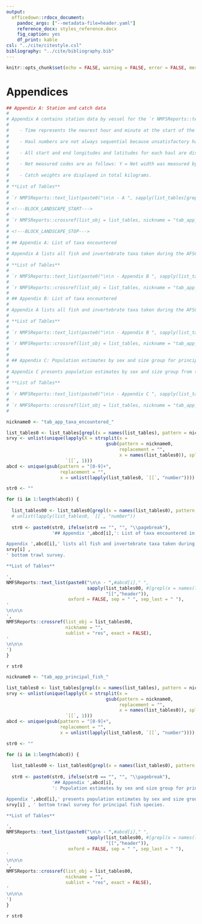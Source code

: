 ```yaml
---
output:
  officedown::rdocx_document: 
    pandoc_args: ["--metadata-file=header.yaml"]
    reference_docx: styles_reference.docx
    fig_caption: yes
    df_print: kable
csl: "../cite/citestyle.csl"
bibliography: "../cite/bibliography.bib"
---
```


```r
knitr::opts_chunk$set(echo = FALSE, warning = FALSE, error = FALSE, message = FALSE)
```

\pagebreak

# Appendices

```r
## Appendix A: Station and catch data
# 
# Appendix A contains station data by vessel for the `r NMFSReports::text_list(paste0(haul_cruises_maxyr$stations_avail, " standard survey stations that were successfully completed in the ",haul_cruises_maxyr$SRVY))`. When using the tables, the following parameters should be noted:
# 
#    - Time represents the nearest hour and minute at the start of the haul in Alaska Daylight Time (ADT)
#    
#    - Haul numbers are not always sequential because unsatisfactory hauls were omitted.
#    
#    - All start and end longitudes and latitudes for each haul are displayed as degrees and decimal minutes.
#    
#    - Net measured codes are as follows: Y = Net width was measured by net mensuration gear. N = Net width was estimated from a function of inverse scope (wire out) and net height.
#    
#    - Catch weights are displayed in total kilograms.
# 
# **List of Tables**
# 
# `r NMFSReports::text_list(paste0("\n\n - A ", sapply(list_tables[grepl(x = names(list_tables), pattern = "tab_app_hauls_catch_")],"[[","header")), oxford = FALSE, sep = " ", sep_last = " ") `
# 
# <!---BLOCK_LANDSCAPE_START--->
# 
# `r NMFSReports::crossref(list_obj = list_tables, nickname = "tab_app_hauls_catch_", sublist = "res", exact = FALSE) `
# 
# <!---BLOCK_LANDSCAPE_STOP--->
# 
# ## Appendix A: List of taxa encountered
# 
# Appendix A lists all fish and invertebrate taxa taken during the AFSC’s `r NMFSReports::text_list(paste0(haul_cruises_maxyr$SRVY)) ` bottom trawl survey.
# 
# **List of Tables**
# 
# `r NMFSReports::text_list(paste0("\n\n - Appendix B ", sapply(list_tables[grepl(x = names(list_tables), pattern = "tab_app_taxa_encountered_")],"[[","header")), oxford = FALSE, sep = " ", sep_last = " ") `
# 
# `r NMFSReports::crossref(list_obj = list_tables, nickname = "tab_app_taxa_encountered_", sublist = "res", exact = FALSE) `
# 
# ## Appendix B: List of taxa encountered
# 
# Appendix A lists all fish and invertebrate taxa taken during the AFSC’s `r NMFSReports::text_list(paste0(haul_cruises_maxyr$SRVY)) ` bottom trawl survey.
# 
# **List of Tables**
# 
# `r NMFSReports::text_list(paste0("\n\n - Appendix B ", sapply(list_tables[grepl(x = names(list_tables), pattern = "tab_app_taxa_encountered_")],"[[","header")), oxford = FALSE, sep = " ", sep_last = " ") `
# 
# `r NMFSReports::crossref(list_obj = list_tables, nickname = "tab_app_taxa_encountered_", sublist = "res", exact = FALSE) `
# 
# 
# ## Appendix C: Population estimates by sex and size group for principal fish species
# 
# Appendix C presents population estimates by sex and size group from the `r maxyr` `r NMFSReports::text_list(paste0(haul_cruises_maxyr$SRVY))` survey`r ifelse(length(haul_cruises_maxyr$SRVY)>1, "s", "")` for principal fish species.
# 
# **List of Tables**
# 
# `r NMFSReports::text_list(paste0("\n\n - Appendix C ", sapply(list_tables[grepl(x = names(list_tables), pattern = "tab_app_principal_fish_")],"[[","header")), oxford = FALSE, sep = " ", sep_last = " ") `
# 
# `r NMFSReports::crossref(list_obj = list_tables, nickname = "tab_app_principal_fish_", sublist = "res", exact = FALSE) `
# 
```


```r
nickname0 <- "tab_app_taxa_encountered_"

list_tables0 <- list_tables[grepl(x = names(list_tables), pattern = nickname0)]
srvy <- unlist(unique(lapply(X = strsplit(x =
                                     gsub(pattern = nickname0,
                                          replacement = "",
                                          x = names(list_tables0)), split = "_"),
                      `[[`, 1)))
abcd <- unique(gsub(pattern = "[0-9]+", 
                    replacement = "", 
                    x = unlist(lapply(list_tables0, `[[`, "number"))))

str0 <- ""

for (i in 1:length(abcd)) {
  
  list_tables00 <- list_tables0[grepl(x = names(list_tables0), pattern = srvy[i])]
  # unlist(lapply(list_tables0, `[[`, "number"))
  
  str0 <- paste0(str0, ifelse(str0 == "", "", "\\pagebreak"), 
                 '## Appendix ',abcd[i],': List of taxa encountered in the ', srvy[i], '

Appendix ',abcd[i],' lists all fish and invertebrate taxa taken during the AFSC’s ',
srvy[i] ,
' bottom trawl survey.

**List of Tables**

',
NMFSReports::text_list(paste0("\n\n - ",#abcd[i]," ", 
                              sapply(list_tables00, #[grepl(x = names(list_tables00), pattern = "tab_app_taxa_encountered_")],
                                     "[[","header")), 
                       oxford = FALSE, sep = " ", sep_last = " "),
'
\n\n\n
', 
NMFSReports::crossref(list_obj = list_tables00, 
                      nickname = "", 
                      sublist = "res", exact = FALSE),
'
\n\n\n
')
}

```

`r str0 `

\pagebreak

```r
nickname0 <- "tab_app_principal_fish_"

list_tables0 <- list_tables[grepl(x = names(list_tables), pattern = nickname0)]
srvy <- unlist(unique(lapply(X = strsplit(x =
                                     gsub(pattern = nickname0,
                                          replacement = "",
                                          x = names(list_tables0)), split = "_"),
                      `[[`, 1)))
abcd <- unique(gsub(pattern = "[0-9]+", 
                    replacement = "", 
                    x = unlist(lapply(list_tables0, `[[`, "number"))))

str0 <- ""

for (i in 1:length(abcd)) {
  
  list_tables00 <- list_tables0[grepl(x = names(list_tables0), pattern = srvy[i])]
  
  str0 <- paste0(str0, ifelse(str0 == "", "", "\\pagebreak"), 
                 '## Appendix ',abcd[i],
                 ': Population estimates by sex and size group for principal fish species in the ', srvy[i], '

Appendix ',abcd[i],' presents population estimates by sex and size group from the ', maxyr,' ',
srvy[i] , ' bottom trawl survey for principal fish species. 

**List of Tables**

',
NMFSReports::text_list(paste0("\n\n - ",#abcd[i]," ", 
                              sapply(list_tables00, #[grepl(x = names(list_tables00), pattern = "tab_app_taxa_encountered_")],
                                     "[[","header")), 
                       oxford = FALSE, sep = " ", sep_last = " "),
'
\n\n\n
', 
NMFSReports::crossref(list_obj = list_tables00, 
                      nickname = "", 
                      sublist = "res", exact = FALSE),
'
\n\n\n
')
}

```

`r str0 `
